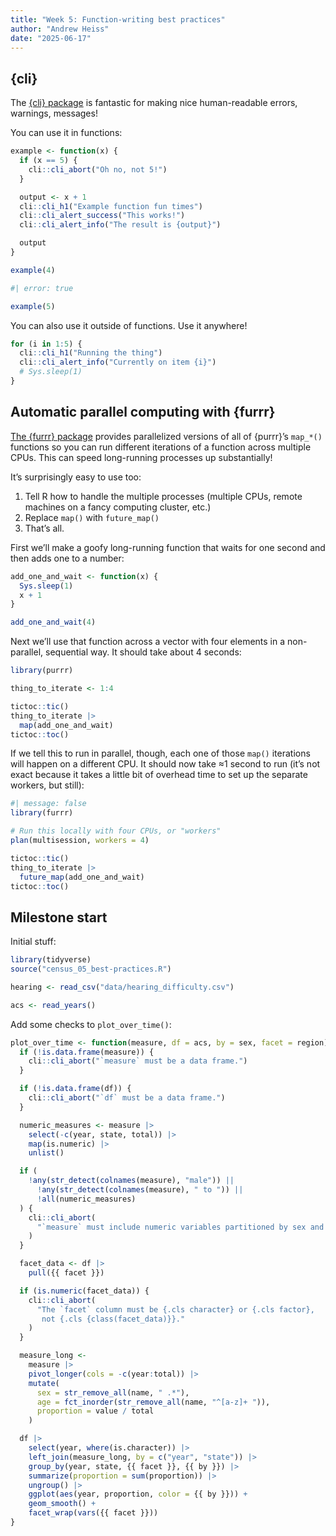 ```yaml
---
title: "Week 5: Function-writing best practices"
author: "Andrew Heiss"
date: "2025-06-17"
---
```


## {cli}

The [{cli} package](https://cli.r-lib.org) is fantastic for making nice human-readable errors, warnings, messages!

You can use it in functions:

```r
example <- function(x) {
  if (x == 5) {
    cli::cli_abort("Oh no, not 5!")
  }

  output <- x + 1
  cli::cli_h1("Example function fun times")
  cli::cli_alert_success("This works!")
  cli::cli_alert_info("The result is {output}")

  output
}

example(4)
```

```r
#| error: true

example(5)
```

You can also use it outside of functions. Use it anywhere!

```r
for (i in 1:5) {
  cli::cli_h1("Running the thing")
  cli::cli_alert_info("Currently on item {i}")
  # Sys.sleep(1)
}
```


## Automatic parallel computing with {furrr}

[The {furrr} package](https://furrr.futureverse.org/) provides parallelized versions of all of {purrr}'s `map_*()` functions so you can run different iterations of a function across multiple CPUs. This can speed long-running processes up substantially!

It's surprisingly easy to use too:

1. Tell R how to handle the multiple processes (multiple CPUs, remote machines on a fancy computing cluster, etc.)
2. Replace `map()` with `future_map()`
3. That's all.

First we'll make a goofy long-running function that waits for one second and then adds one to a number:

```r
add_one_and_wait <- function(x) {
  Sys.sleep(1)
  x + 1
}

add_one_and_wait(4)
```

Next we'll use that function across a vector with four elements in a non-parallel, sequential way. It should take about 4 seconds:

```r
library(purrr)

thing_to_iterate <- 1:4

tictoc::tic()
thing_to_iterate |> 
  map(add_one_and_wait)
tictoc::toc()
```

If we tell this to run in parallel, though, each one of those `map()` iterations will happen on a different CPU. It should now take ≈1 second to run (it's not exact because it takes a little bit of overhead time to set up the separate workers, but still):

```r
#| message: false
library(furrr)

# Run this locally with four CPUs, or "workers"
plan(multisession, workers = 4)

tictoc::tic()
thing_to_iterate |> 
  future_map(add_one_and_wait)
tictoc::toc()
```

## Milestone start

Initial stuff:

```.r
library(tidyverse)
source("census_05_best-practices.R")

hearing <- read_csv("data/hearing_difficulty.csv") 

acs <- read_years() 
```

Add some checks to `plot_over_time()`:


```.r
plot_over_time <- function(measure, df = acs, by = sex, facet = region) {
  if (!is.data.frame(measure)) {
    cli::cli_abort("`measure` must be a data frame.")
  }

  if (!is.data.frame(df)) {
    cli::cli_abort("`df` must be a data frame.")
  }

  numeric_measures <- measure |>
    select(-c(year, state, total)) |>
    map(is.numeric) |>
    unlist()

  if (
    !any(str_detect(colnames(measure), "male")) ||
      !any(str_detect(colnames(measure), " to ")) ||
      !all(numeric_measures)
  ) {
    cli::cli_abort(
      "`measure` must include numeric variables partitioned by sex and age."
    )
  }

  facet_data <- df |>
    pull({{ facet }})

  if (is.numeric(facet_data)) {
    cli::cli_abort(
      "The `facet` column must be {.cls character} or {.cls factor},
       not {.cls {class(facet_data)}}."
    )
  }

  measure_long <-
    measure |>
    pivot_longer(cols = -c(year:total)) |>
    mutate(
      sex = str_remove_all(name, " .*"),
      age = fct_inorder(str_remove_all(name, "^[a-z]+ ")),
      proportion = value / total
    )

  df |>
    select(year, where(is.character)) |>
    left_join(measure_long, by = c("year", "state")) |>
    group_by(year, state, {{ facet }}, {{ by }}) |>
    summarize(proportion = sum(proportion)) |>
    ungroup() |>
    ggplot(aes(year, proportion, color = {{ by }})) +
    geom_smooth() +
    facet_wrap(vars({{ facet }}))
}
```
